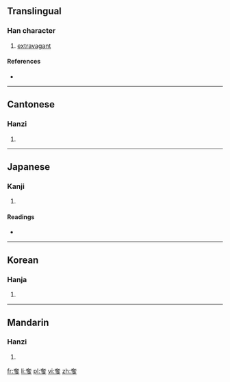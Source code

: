 ==Translingual==

===Han character===
{{Han char|rn=37|rad=大|as=06|sn=9|four=4020<sub>7</sub>|canj=大弓戈弓 (KNIN)|ids=⿱[[大]][[多]]}}

# [[extravagant]]

====References====
* {{Han ref|kx=0252.020|dkj=05920|dj=0513.030|hdz=10539.100|uh=5953|ud=22867|bh=CE61|bd=52833}}

----

==Cantonese==

===Hanzi===
{{yue-hanzi|jyut=|y=ja1, se1}}

# {{defn|lang=yue|sort=大06}}

----

==Japanese==

===Kanji===
{{ja-kanji|grade=|rs=大06}}

# {{defn|lang=ja|sort=大06}}

====Readings====
* {{ja-readings|on=[[た]] (ta), [[しゃ]] (sha), [[し]] (shi)|kun=[[はる]] (haru), [[おごる]] (ogoru), [[あける]] (akeru)}}

----

==Korean==

===Hanja===
{{ko-hanja|hangeul=차|rv=cha|mr=ch'a}}

# {{defn|lang=ko|sort=大06}}

----

==Mandarin==

===Hanzi===
{{cmn-hanzi|pin=[[chǐ]] ([[chi3]]), [[shē]] ([[she1]]), [[zhā]] ([[zha1]]), [[zhà]] ([[zha4]])|wg=ch'ih<sup>3</sup>, she<sup>1</sup>, cha<sup>1</sup>, cha<sup>4</sup>}}

# {{defn|lang=cmn|sort=大06}}

[[fr:奓]]
[[li:奓]]
[[pl:奓]]
[[vi:奓]]
[[zh:奓]]